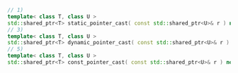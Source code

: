 ```cpp
// 1)
template< class T, class U >
std::shared_ptr<T> static_pointer_cast( const std::shared_ptr<U>& r ) noexcept;
// 3)
template< class T, class U >
std::shared_ptr<T> dynamic_pointer_cast( const std::shared_ptr<U>& r ) noexcept;
// 5)
template< class T, class U >
std::shared_ptr<T> const_pointer_cast( const std::shared_ptr<U>& r ) noexcept;
```